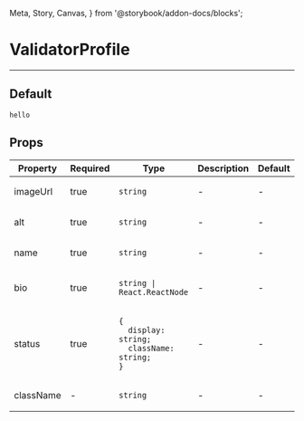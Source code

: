   Meta, Story, Canvas,
} from '@storybook/addon-docs/blocks';


<Meta title="LatestActivities" component={LatestActivities} />

# ValidatorProfile
---

## Default
<Canvas>
  <Story name="Default">
    <LatestActivities />
  </Story>
</Canvas>

```
hello
```

## Props
<table>
<thead>
  <tr>
    <th>Property</th>
    <th>Required</th>
    <th>Type</th>
    <th>Description</th>
    <th>Default</th>
  </tr>
  </thead>
  <tbody>

  <tr>
    <td>imageUrl</td>
    <td>true</td>
    <td>

`string`

  </td>
    <td>-</td>
    <td>-</td>
  </tr>

  <tr>
    <td>alt</td>
    <td>true</td>
    <td>

`string`

  </td>
    <td>-</td>
    <td>-</td>
  </tr>

<tr>
    <td>name</td>
    <td>true</td>
    <td>

`string`

  </td>
    <td>-</td>
    <td>-</td>
  </tr>

<tr>
    <td>bio</td>
    <td>true</td>
    <td>

`string | React.ReactNode`

  </td>
    <td>-</td>
    <td>-</td>
  </tr>

<tr>
    <td>status</td>
    <td>true</td>
    <td>

```
{
  display: string;
  className: string;
}
```

  </td>
    <td>-</td>
    <td>-</td>
  </tr>

  <tr>
    <td>className</td>
    <td>-</td>
    <td>

`string`

  </td>
    <td>-</td>
    <td>-</td>
  </tr>
  </tbody>
</table>
<br/>
